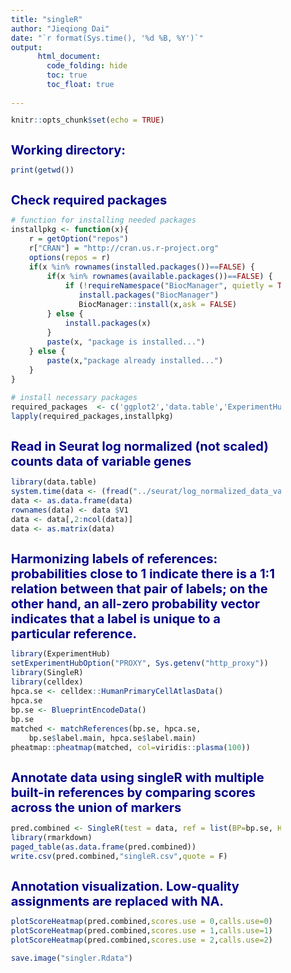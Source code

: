 ```yaml
---
title: "singleR"
author: "Jieqiong Dai"
date: "`r format(Sys.time(), '%d %B, %Y')`"
output:
      html_document:
        code_folding: hide
        toc: true
        toc_float: true
        
---
```


<style type="text/css">

body{ /* Normal  */
      font-size: 12px;
  }
td {  /* Table  */
  font-size: 12px;
}
h1.title {
  font-size: 38px;
  color: DarkRed;
}
h1 { /* Header 1 */
  font-size: 20px;
  color: DarkBlue;
}
h2 { /* Header 2 */
  font-size: 18px;
  color: DarkBlue;
}
h3 { /* Header 3 */
  font-size: 16px;
  color: DarkBlue;
}
code.r{ /* Code block */
    font-size: 12px;
}
pre { /* Code block - determines code spacing between lines */
    font-size: 14px;
}
</style>

```r
knitr::opts_chunk$set(echo = TRUE)
```

# Working directory:
```r
print(getwd())
```

# Check required packages
```r
# function for installing needed packages
installpkg <- function(x){
    r = getOption("repos")
    r["CRAN"] = "http://cran.us.r-project.org"
    options(repos = r)
    if(x %in% rownames(installed.packages())==FALSE) {
        if(x %in% rownames(available.packages())==FALSE) {
            if (!requireNamespace("BiocManager", quietly = TRUE))
               install.packages("BiocManager")
               BiocManager::install(x,ask = FALSE)
        } else {
            install.packages(x)
        }
        paste(x, "package is installed...")
    } else {
        paste(x,"package already installed...")
    }
}

# install necessary packages
required_packages  <- c('ggplot2','data.table','ExperimentHub','SingleR','rmarkdown','celldex')
lapply(required_packages,installpkg)
```

# Read in Seurat log normalized (not scaled) counts data of variable genes
```r
library(data.table)
system.time(data <- (fread("../seurat/log_normalized_data_var_genes.csv",header=T)))
data <- as.data.frame(data)
rownames(data) <- data $V1
data <- data[,2:ncol(data)]
data <- as.matrix(data)
```

# Harmonizing labels of references: probabilities close to 1 indicate there is a 1:1 relation between that pair of labels; on the other hand, an all-zero probability vector indicates that a label is unique to a particular reference.
```r
library(ExperimentHub)
setExperimentHubOption("PROXY", Sys.getenv("http_proxy"))
library(SingleR)
library(celldex)
hpca.se <- celldex::HumanPrimaryCellAtlasData()
hpca.se
bp.se <- BlueprintEncodeData()
bp.se
matched <- matchReferences(bp.se, hpca.se,
    bp.se$label.main, hpca.se$label.main)
pheatmap::pheatmap(matched, col=viridis::plasma(100))
```

# Annotate data using singleR with multiple built-in references by comparing scores across the union of markers
```r
pred.combined <- SingleR(test = data, ref = list(BP=bp.se, HPCA=hpca.se), labels = list(bp.se$label.main,hpca.se$label.main),de.method="wilcox")
library(rmarkdown)
paged_table(as.data.frame(pred.combined))
write.csv(pred.combined,"singleR.csv",quote = F) 
```

# Annotation visualization. Low-quality assignments are replaced with NA.
```r
plotScoreHeatmap(pred.combined,scores.use = 0,calls.use=0)
plotScoreHeatmap(pred.combined,scores.use = 1,calls.use=1)
plotScoreHeatmap(pred.combined,scores.use = 2,calls.use=2)

save.image("singler.Rdata")
```
